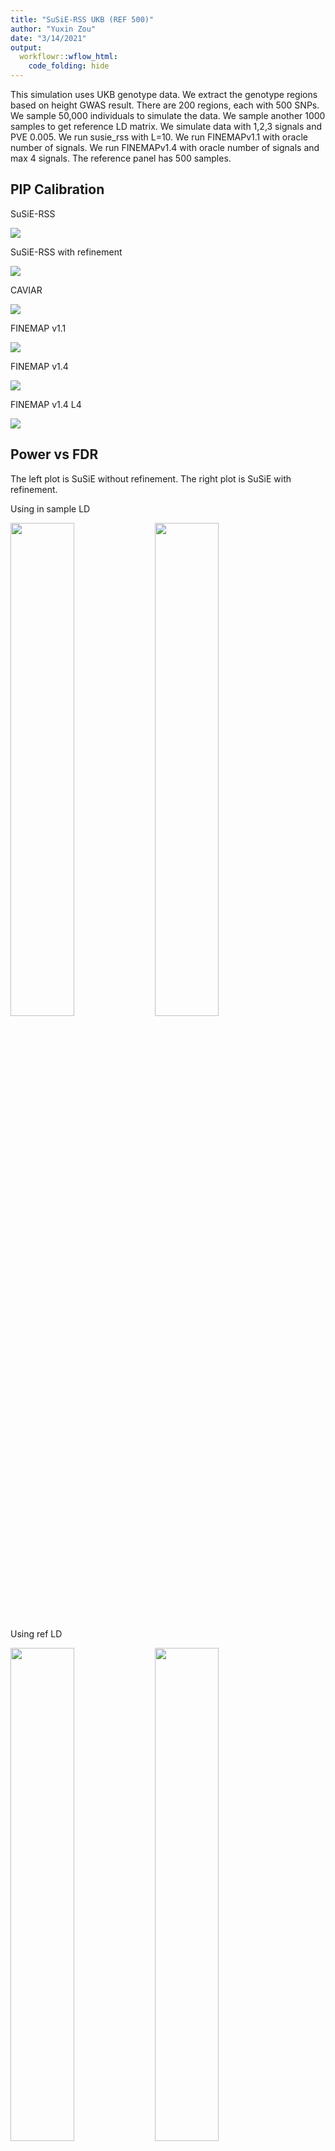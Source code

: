 ```yaml
---
title: "SuSiE-RSS UKB (REF 500)"
author: "Yuxin Zou"
date: "3/14/2021"
output:
  workflowr::wflow_html:
    code_folding: hide
---
```


This simulation uses UKB genotype data. We extract the genotype regions based on height GWAS result. There are 200 regions, each with 500 SNPs. We sample 50,000 individuals to simulate the data. We sample another 1000 samples to get reference LD matrix. We simulate data with 1,2,3 signals and PVE 0.005. We run susie_rss with L=10. We run FINEMAPv1.1 with oracle number of signals. We run FINEMAPv1.4 with oracle number of signals and max 4 signals. The reference panel has 500 samples.

## PIP Calibration

SuSiE-RSS

![](assets/susierss_ukb_20210324_REF500_pve005/susierss_ukb_20210324_REF500_pve005_pip_calibration/ukb_pip_remdatallTRUE_calib_susierss.png)

SuSiE-RSS with refinement

![](assets/susierss_ukb_20210324_REF500_pve005/susierss_ukb_20210324_REF500_pve005_pip_calibration/ukb_pip_remdatallTRUE_calib_susierssrefine.png)

CAVIAR

![](assets/susierss_ukb_20210324_REF500_pve005/susierss_ukb_20210324_REF500_pve005_pip_calibration/ukb_pip_remdatallTRUE_calib_caviar.png)

FINEMAP v1.1

![](assets/susierss_ukb_20210324_REF500_pve005/susierss_ukb_20210324_REF500_pve005_pip_calibration/ukb_pip_remdatallTRUE_calib_fmv1.png)

FINEMAP v1.4

![](assets/susierss_ukb_20210324_REF500_pve005/susierss_ukb_20210324_REF500_pve005_pip_calibration/ukb_pip_remdatallTRUE_calib_fmv4.png)

FINEMAP v1.4 L4

![](assets/susierss_ukb_20210324_REF500_pve005/susierss_ukb_20210324_REF500_pve005_pip_calibration/ukb_pip_remdatallTRUE_calib_fmv4L4.png)

## Power vs FDR

The left plot is SuSiE without refinement. The right plot is SuSiE with refinement.

Using in sample LD

![](assets/susierss_ukb_20210324_REF500_pve005/susierss_ukb_20210324_REF500_pve005_roc/ukb_roc_remdatallTRUE.pr.ERFALSE_ldin_methods.png){width=45%} ![](assets/susierss_ukb_20210324_REF500_pve005/susierss_ukb_20210324_REF500_pve005_roc/ukb_roc_remdatallTRUE.pr.ERFALSE_refine_ldin_methods.png){width=45%}

Using ref LD

![](assets/susierss_ukb_20210324_REF500_pve005/susierss_ukb_20210324_REF500_pve005_roc/ukb_roc_remdatallTRUE.pr.ERFALSE_ldref_methods.png){width=45%} ![](assets/susierss_ukb_20210324_REF500_pve005/susierss_ukb_20210324_REF500_pve005_roc/ukb_roc_remdatallTRUE.pr.ERFALSE_refine_ldref_methods.png){width=45%}

SuSiE-RSS with reference LD

![](assets/susierss_ukb_20210324_REF500_pve005/susierss_ukb_20210324_REF500_pve005_roc/susierss_ukb_roc_remdatallTRUE.pr.ERFALSE_ld.png){width=45%} ![](assets/susierss_ukb_20210324_REF500_pve005/susierss_ukb_20210324_REF500_pve005_roc/susierss_refine_ukb_roc_remdatallTRUE.pr.ERFALSE_ld.png){width=45%}

FINEMAP v1.1 with reference LD

![](assets/susierss_ukb_20210324_REF500_pve005/susierss_ukb_20210324_REF500_pve005_roc/finemapv1_ukb_roc_remdatallTRUE.pr_ld.png){width=70%}

FINEMAP v1.4 with reference LD

![](assets/susierss_ukb_20210324_REF500_pve005/susierss_ukb_20210324_REF500_pve005_roc/finemapv4_ukb_roc_remdatallTRUE.pr_ld.png){width=70%}

FINEMAP v1.4 (L=4) with reference LD

![](assets/susierss_ukb_20210324_REF500_pve005/susierss_ukb_20210324_REF500_pve005_roc/finemapv4L4_ukb_roc_remdatallTRUE.pr_ld.png){width=70%}

## CS

Overall

Without refinement

![](assets/susierss_ukb_20210324_REF500_pve005/susierss_ukb_20210324_REF500_pve005_cs/ukb_cs_remdatallTRUE_original_plots.png){width=70%} 

```r
cs = readRDS('docs/assets/susierss_ukb_20210324_REF500_pve005/susierss_ukb_20210324_REF500_pve005_cs/susierss_ukb_cs_remdatallTRUE.rds')
rates = matrix(unlist(cs), length(cs), byrow = T)
rownames(rates) = names(cs)
colnames(rates) = c('discoveries', 'valid', 'size', 'purity', 'avgr2','expected', 'nonconverge',
                    'power', 'coverage', 'power_se', 'coverage_se')
rates = as.data.frame(rates)
rates$method = rownames(rates)
rates = rates[-c(2:8, 10:16, 19, 21, 23, 27, 29, 31, 33:36, 37, 39),]
rates = rates[-c(6,11),]
rates = rates[grep('refineFALSE', rates$method),]
methods = rates$method
rename_mets = gsub('_ldin', '', methods)
rename_mets = gsub('_ldrefout', '_ldref', rename_mets)
rename_mets = gsub('_ERNA', '', rename_mets)
rename_mets = gsub('_ERFALSE', '', rename_mets)
rename_mets = gsub('_AZFALSE', '', rename_mets)
rename_mets = gsub('_AZTRUE', '_AZ', rename_mets)
rename_mets = gsub('_pure', '', rename_mets)
rename_mets = gsub('finemapv4', 'FINEMAPv1.4', rename_mets)
rename = as.list(rename_mets)
names(rename) = methods
rates$method = sapply(rownames(rates), function(x) rename[[x]])
rates$method = gsub('_refineFALSE', '', rates$method)
rates$method = gsub('_lamb0$', '', rates$method)
library(kableExtra)
tb = rates[,c('method', 'nonconverge')]
rownames(tb) = NULL
t(tb) %>% kbl() %>% kable_styling()
```

With Refinement

![](assets/susierss_ukb_20210324_REF500_pve005/susierss_ukb_20210324_REF500_pve005_cs/ukb_cs_remdatallTRUE_refine_plots.png){width=70%}

```r
cs = readRDS('docs/assets/susierss_ukb_20210324_REF500_pve005/susierss_ukb_20210324_REF500_pve005_cs/susierss_ukb_cs_remdatallTRUE.rds')
rates = matrix(unlist(cs), length(cs), byrow = T)
rownames(rates) = names(cs)
colnames(rates) = c('discoveries', 'valid', 'size', 'purity', 'avgr2','expected', 'nonconverge',
                    'power', 'coverage', 'power_se', 'coverage_se')
rates = as.data.frame(rates)
rates$method = rownames(rates)
rates = rates[-c(2:8, 10:16, 19, 21, 23, 27, 29, 31, 33:36, 37, 39),]
rates = rates[-c(6,11),]
rates = rates[grep('refineTRUE', rates$method),]
methods = rates$method
rename_mets = gsub('_ldin', '', methods)
rename_mets = gsub('_ldrefout', '_ldref', rename_mets)
rename_mets = gsub('_ERNA', '', rename_mets)
rename_mets = gsub('_ERFALSE', '', rename_mets)
rename_mets = gsub('_AZFALSE', '', rename_mets)
rename_mets = gsub('_AZTRUE', '_AZ', rename_mets)
rename_mets = gsub('_pure', '', rename_mets)
rename_mets = gsub('finemapv4', 'FINEMAPv1.4', rename_mets)
rename = as.list(rename_mets)
names(rename) = methods
rates$method = sapply(rownames(rates), function(x) rename[[x]])
rates$method = gsub('_refineTRUE', '', rates$method)
rates$method = gsub('_lamb0$', '', rates$method)
library(kableExtra)
tb = rates[,c('method', 'nonconverge')]
rownames(tb) = NULL
t(tb) %>% kbl() %>% kable_styling()
```

1 signal

Without refinement

![](assets/susierss_ukb_20210324_REF500_pve005/susierss_ukb_20210324_REF500_pve005_cs/ukb_cs_remdatallTRUE_original_s1_plots.png){width=70%}

With refinement

![](assets/susierss_ukb_20210324_REF500_pve005/susierss_ukb_20210324_REF500_pve005_cs/ukb_cs_remdatallTRUE_refine_s1_plots.png){width=70%}

2 signals

Without refinement

![](assets/susierss_ukb_20210324_REF500_pve005/susierss_ukb_20210324_REF500_pve005_cs/ukb_cs_remdatallTRUE_original_s2_plots.png){width=70%} 

With refinement

![](assets/susierss_ukb_20210324_REF500_pve005/susierss_ukb_20210324_REF500_pve005_cs/ukb_cs_remdatallTRUE_refine_s2_plots.png){width=70%}

3 signals

Without refinement

![](assets/susierss_ukb_20210324_REF500_pve005/susierss_ukb_20210324_REF500_pve005_cs/ukb_cs_remdatallTRUE_original_s3_plots.png){width=70%}

With refinement

![](assets/susierss_ukb_20210324_REF500_pve005/susierss_ukb_20210324_REF500_pve005_cs/ukb_cs_remdatallTRUE_refine_s3_plots.png){width=70%}



